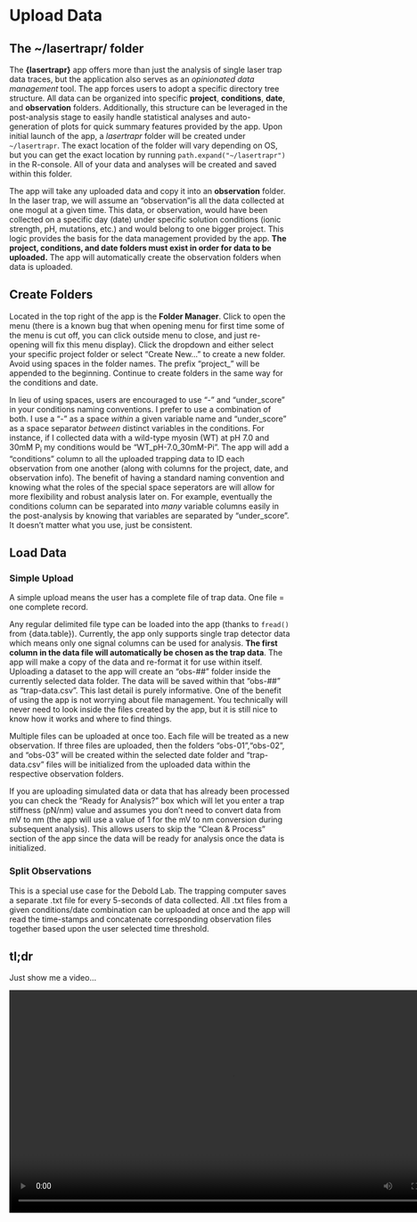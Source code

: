 # Upload Data {#upload}
 
## The ~/lasertrapr/ folder
 
The **{lasertrapr}** app offers more than just the analysis of single laser trap data traces, but the application also serves as an *opinionated data management* tool. The app forces users to adopt a specific directory tree structure. All data can be organized into specific **project**, **conditions**, **date**, and **observation** folders. Additionally, this structure can be leveraged in the post-analysis stage to easily handle statistical analyses and auto-generation of plots for quick summary features provided by the app. Upon initial launch of the app, a *lasertrapr* folder will be created under `~/lasertrapr`. The exact location of the folder will vary depending on OS, but you can get the exact location by running `path.expand("~/lasertrapr")` in the R-console. All of your data and analyses will be created and saved within this folder. 

The app will take any uploaded data and copy it into an **observation** folder. In the laser trap, we will assume an "observation"is all the data collected at one mogul at a given time. This data, or observation, would have been collected on a specific day (date) under specific solution conditions (ionic strength, pH, mutations, etc.) and would belong to one bigger project. This logic provides the basis for the data management provided by the app. **The project, conditions, and date folders must exist in order for data to be uploaded.** The app will automatically create the observation folders when data is uploaded. 


## Create Folders

Located in the top right of the app is the **Folder Manager**. Click to open the menu (there is a known bug that when opening menu for first time some of the menu is cut off, you can click outside menu to close, and just re-opening will fix this menu display). Click the dropdown and either select your specific project folder or select "Create New..." to create a new folder. Avoid using spaces in the folder names. The prefix "project_" will be appended to the beginning. Continue to create folders in the same way for the conditions and date.

In lieu of using spaces, users are encouraged to use "-" and "under_score" in your conditions naming conventions. I prefer to use a combination of both. I use a "-" as a space *within* a given variable name and "under_score" as a space separator *between* distinct variables in the conditions. For instance, if I collected data with a wild-type myosin (WT) at pH 7.0 and 30mM P<sub>i</sub> my conditions would be "WT_pH-7.0_30mM-Pi". The app will add a "conditions" column to all the uploaded trapping data to ID each observation from one another (along with columns for the project, date, and observation info). The benefit of having a standard naming convention and knowing what the roles of the special space seperators are will allow for more flexibility and robust analysis later on. For example, eventually the conditions column can be separated into *many* variable columns easily in the post-analysis by knowing that variables are separated by "under_score". It doesn't matter what you use, just be consistent. 

## Load Data
### Simple Upload

A simple upload means the user has a complete file of trap data. One file = one complete record. 

Any regular delimited file type can be loaded into the app (thanks to `fread()` from {data.table}). Currently, the app only supports single trap detector data which means only one signal columns can be used for analysis. **The first column in the data file will automatically be chosen as the trap data**. The app will make a copy of the data and re-format it for use within itself. Uploading a dataset to the app will create an "obs-##" folder inside the currently selected data folder. The data will be saved within that "obs-##" as "trap-data.csv". This last detail is purely informative. One of the benefit of using the app is not worrying about file management. You technically will never need to look inside the files created by the app, but it is still nice to know how it works and where to find things. 

Multiple files can be uploaded at once too. Each file will be treated as a new observation. If three files are uploaded, then the folders "obs-01","obs-02", and "obs-03" will be created within the selected date folder and "trap-data.csv" files will be initialized from the uploaded data within the respective observation folders. 

If you are uploading simulated data or data that has already been processed you can check the "Ready for Analysis?" box which will let you enter a trap stiffness (pN/nm) value and assumes you don't need to convert data from mV to nm (the app will use a value of 1 for the mV to nm conversion during subsequent analysis). This allows users to skip the "Clean & Process" section of the app since the data will be ready for analysis once the data is initialized. 


### Split Observations

This is a special use case for the Debold Lab. The trapping computer saves a separate .txt file for every 5-seconds of data collected. All .txt files from a given conditions/date combination can be uploaded at once and the app will read the time-stamps and concatenate corresponding observation files together based upon the user selected time threshold.


## tl;dr

Just show me a video...

<video width="800" height="400" controls>
  <source src="images/upload.mp4" type="video/mp4">
Your browser does not support the video tag.
</video>

